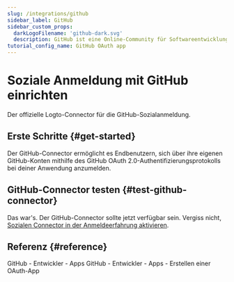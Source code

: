 ```yaml
---
slug: /integrations/github
sidebar_label: GitHub
sidebar_custom_props:
  darkLogoFilename: 'github-dark.svg'
  description: GitHub ist eine Online-Community für Softwareentwicklung und Versionskontrolle.
tutorial_config_name: GitHub OAuth app
---
```




# Soziale Anmeldung mit GitHub einrichten

Der offizielle Logto-Connector für die GitHub-Sozialanmeldung.

<GuideTip />

## Erste Schritte \{#get-started}

Der GitHub-Connector ermöglicht es Endbenutzern, sich über ihre eigenen GitHub-Konten mithilfe des GitHub OAuth 2.0-Authentifizierungsprotokolls bei deiner Anwendung anzumelden.

<Integration />

## GitHub-Connector testen \{#test-github-connector}

Das war's. Der GitHub-Connector sollte jetzt verfügbar sein. Vergiss nicht, [Sozialen Connector in der Anmeldeerfahrung aktivieren](/connectors/social-connectors/#enable-social-sign-in).

## Referenz \{#reference}

<Url href="https://docs.github.com/en/developers/apps/getting-started-with-apps/about-apps">
  GitHub - Entwickler - Apps
</Url>

<Url href="https://docs.github.com/en/developers/apps/building-oauth-apps/creating-an-oauth-app">
  GitHub - Entwickler - Apps - Erstellen einer OAuth-App
</Url>
